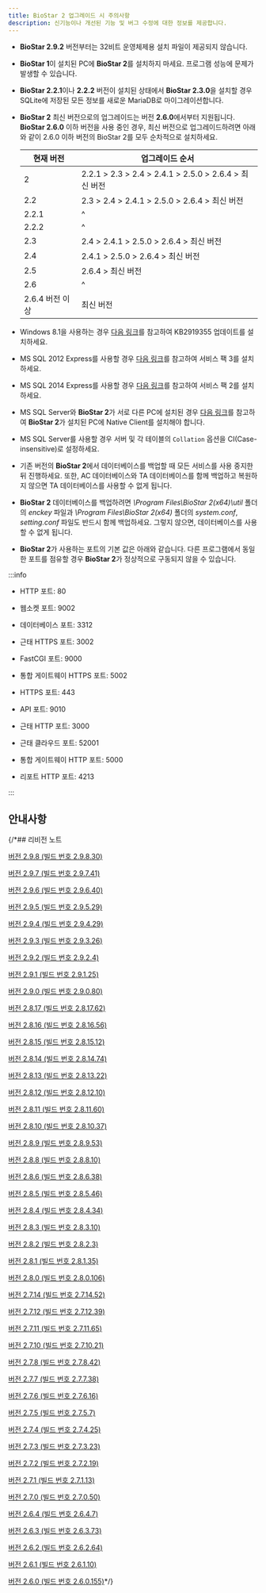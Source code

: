 ```yaml
---
title: BioStar 2 업그레이드 시 주의사항
description: 신기능이나 개선된 기능 및 버그 수정에 대한 정보를 제공합니다.
---
```


* **BioStar 2.9.2** 버전부터는 32비트 운영체제용 설치 파일이 제공되지 않습니다.

* **BioStar 1**이 설치된 PC에 **BioStar 2**를 설치하지 마세요. 프로그램 성능에 문제가 발생할 수 있습니다.

* **BioStar 2.2.1**이나 **2.2.2** 버전이 설치된 상태에서 **BioStar 2.3.0**을 설치할 경우 SQLite에 저장된 모든 정보를 새로운 MariaDB로 마이그레이션합니다.

* **BioStar 2** 최신 버전으로의 업그레이드는 버전 **2.6.0**에서부터 지원됩니다. **BioStar 2.6.0** 이하 버전을 사용 중인 경우, 최신 버전으로 업그레이드하려면 아래와 같이 2.6.0 이하 버전의 BioStar 2를 모두 순차적으로 설치하세요.

  <div className='overflow-x'>

  | 현재 버전 | 업그레이드 순서 |
  | -- | -- |
  | 2 | 2.2.1 \> 2.3 \> 2.4 \> 2.4.1 \> 2.5.0 \> 2.6.4 \> 최신 버전 |
  | 2.2 | 2.3 \> 2.4 \> 2.4.1 \> 2.5.0 \> 2.6.4 \> 최신 버전 |
  | 2.2.1 | ^ |
  | 2.2.2 | ^ |
  | 2.3 | 2.4 \> 2.4.1 \> 2.5.0 \> 2.6.4 \> 최신 버전 |
  | 2.4 | 2.4.1 \> 2.5.0 \> 2.6.4 \> 최신 버전 |
  | 2.5 | 2.6.4 \> 최신 버전 |
  | 2.6 | ^ |
  | 2.6.4 버전 이상 | 최신 버전 |

  </div>

* Windows 8.1을 사용하는 경우 [다음 링크](https://support.microsoft.com/ko-kr/help/2919355/windows-rt-8-1--windows-8-1--and-windows-server-2012-r2-update-april-2)를 참고하여 KB2919355 업데이트를 설치하세요.

* MS SQL 2012 Express를 사용할 경우 [다음 링크](https://www.microsoft.com/ko-kr/download/details.aspx?id=49996)를 참고하여 서비스 팩 3를 설치하세요.

* MS SQL 2014 Express를 사용할 경우 [다음 링크](https://www.microsoft.com/ko-kr/download/details.aspx?id=53168)를 참고하여 서비스 팩 2를 설치하세요.

* MS SQL Server와 **BioStar 2**가 서로 다른 PC에 설치된 경우 [다음 링크](https://www.microsoft.com/ko-kr/download/details.aspx?id=50402)를 참고하여 **BioStar 2**가 설치된 PC에 Native Client를 설치해야 합니다.

* MS SQL Server를 사용할 경우 서버 및 각 테이블의 `Collation` 옵션을 CI(Case-insensitive)로 설정하세요.

* 기존 버전의 **BioStar 2**에서 데이터베이스를 백업할 때 모든 서비스를 사용 중지한 뒤 진행하세요. 또한, AC 데이터베이스와 TA 데이터베이스를 함께 백업하고 복원하지 않으면 TA 데이터베이스를 사용할 수 없게 됩니다.

* **BioStar 2** 데이터베이스를 백업하려면 *\Program Files\BioStar 2(x64)\util* 폴더의 *enckey* 파일과 *\Program Files\BioStar 2(x64)* 폴더의 *system.conf*, *setting.conf* 파일도 반드시 함께 백업하세요. 그렇지 않으면, 데이터베이스를 사용할 수 없게 됩니다.

<div class Name='page-break' />

* **BioStar 2**가 사용하는 포트의 기본 값은 아래와 같습니다. 다른 프로그램에서 동일한 포트를 점유할 경우 **BioStar 2**가 정상적으로 구동되지 않을 수 있습니다.

:::info

<Columns>
<Column className='text--left'>

* HTTP 포트: 80

* 웹소켓 포트: 9002

* 데이터베이스 포트: 3312

* 근태 HTTPS 포트: 3002

* FastCGI 포트: 9000

* 통합 게이트웨이 HTTPS 포트: 5002

</Column>

<Column className='text--left'>

* HTTPS 포트: 443

* API 포트: 9010

* 근태 HTTP 포트: 3000

* 근태 클라우드 포트: 52001

* 통합 게이트웨이 HTTP 포트: 5000

* 리포트 HTTP 포트: 4213

</Column>
</Columns>

:::

## 안내사항


<DocumentA />


<DocumentB />


<DocumentC />

{/*## 리비전 노트

[버전 2.9.8 (빌드 번호 2.9.8.30)](298)

[버전 2.9.7 (빌드 번호 2.9.7.41)](297)

[버전 2.9.6 (빌드 번호 2.9.6.40)](296)

[버전 2.9.5 (빌드 번호 2.9.5.29)](295)

[버전 2.9.4 (빌드 번호 2.9.4.29)](294)

[버전 2.9.3 (빌드 번호 2.9.3.26)](293)

[버전 2.9.2 (빌드 번호 2.9.2.4)](292)

[버전 2.9.1 (빌드 번호 2.9.1.25)](291)

[버전 2.9.0 (빌드 번호 2.9.0.80)](290)

[버전 2.8.17 (빌드 번호 2.8.17.62)](2817)

[버전 2.8.16 (빌드 번호 2.8.16.56)](2816)

[버전 2.8.15 (빌드 번호 2.8.15.12)](2815)

[버전 2.8.14 (빌드 번호 2.8.14.74)](2814)

[버전 2.8.13 (빌드 번호 2.8.13.22)](2813)

[버전 2.8.12 (빌드 번호 2.8.12.10)](2812)

[버전 2.8.11 (빌드 번호 2.8.11.60)](2811)

[버전 2.8.10 (빌드 번호 2.8.10.37)](2810)

[버전 2.8.9 (빌드 번호 2.8.9.53)](289)

[버전 2.8.8 (빌드 번호 2.8.8.10)](288)

[버전 2.8.6 (빌드 번호 2.8.6.38)](286)

[버전 2.8.5 (빌드 번호 2.8.5.46)](285)

[버전 2.8.4 (빌드 번호 2.8.4.34)](284)

[버전 2.8.3 (빌드 번호 2.8.3.10)](283)

[버전 2.8.2 (빌드 번호 2.8.2.3)](282)

[버전 2.8.1 (빌드 번호 2.8.1.35)](281)

[버전 2.8.0 (빌드 번호 2.8.0.106)](280)

[버전 2.7.14 (빌드 번호 2.7.14.52)](2714)

[버전 2.7.12 (빌드 번호 2.7.12.39)](2712)

[버전 2.7.11 (빌드 번호 2.7.11.65)](2711)

[버전 2.7.10 (빌드 번호 2.7.10.21)](2710)

[버전 2.7.8 (빌드 번호 2.7.8.42)](278)

[버전 2.7.7 (빌드 번호 2.7.7.38)](277)

[버전 2.7.6 (빌드 번호 2.7.6.16)](276)

[버전 2.7.5 (빌드 번호 2.7.5.7)](275)

[버전 2.7.4 (빌드 번호 2.7.4.25)](274)

[버전 2.7.3 (빌드 번호 2.7.3.23)](273)

[버전 2.7.2 (빌드 번호 2.7.2.19)](272)

[버전 2.7.1 (빌드 번호 2.7.1.13)](271)

[버전 2.7.0 (빌드 번호 2.7.0.50)](270)

[버전 2.6.4 (빌드 번호 2.6.4.7)](264)

[버전 2.6.3 (빌드 번호 2.6.3.73)](263)

[버전 2.6.2 (빌드 번호 2.6.2.64)](262)

[버전 2.6.1 (빌드 번호 2.6.1.10)](261)

[버전 2.6.0 (빌드 번호 2.6.0.155)](260)*/}